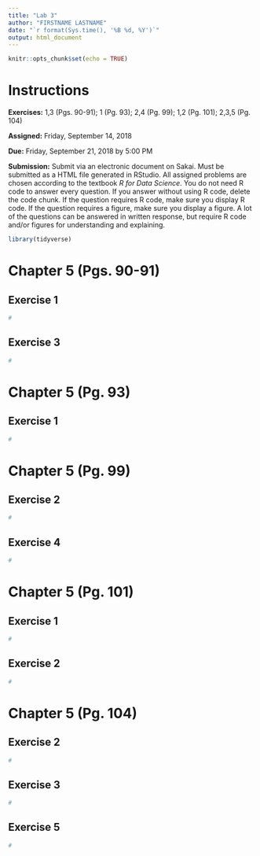 ```yaml
---
title: "Lab 3"
author: "FIRSTNAME LASTNAME"
date: "`r format(Sys.time(), '%B %d, %Y')`"
output: html_document
---
```


```r
knitr::opts_chunk$set(echo = TRUE)
```

# Instructions

**Exercises:**  1,3 (Pgs. 90-91); 1 (Pg. 93); 2,4 (Pg. 99); 1,2 (Pg. 101); 2,3,5 (Pg. 104)

**Assigned:** Friday, September 14, 2018

**Due:** Friday, September 21, 2018 by 5:00 PM

**Submission:** Submit via an electronic document on Sakai. Must be submitted as a HTML file generated in RStudio. All assigned problems are chosen according to the textbook *R for Data Science*. You do not need R code to answer every question. If you answer without using R code, delete the code chunk. If the question requires R code, make sure you display R code. If the question requires a figure, make sure you display a figure. A lot of the questions can be answered in written response, but require R code and/or figures for understanding and explaining.

```r
library(tidyverse)
```

# Chapter 5 (Pgs. 90-91)

##  Exercise 1
```r
#
```

##  Exercise 3
```r
#
```

# Chapter 5 (Pg. 93)

##  Exercise 1
```r
#
```

# Chapter 5 (Pg. 99)

##  Exercise 2
```r
#
```

##  Exercise 4
```r
#
```

# Chapter 5 (Pg. 101)

##  Exercise 1
```r
#
```

##  Exercise 2
```r
#
```

# Chapter 5 (Pg. 104)

##  Exercise 2
```r
#
```

##  Exercise 3
```r
#
```

##  Exercise 5
```r
#
```
